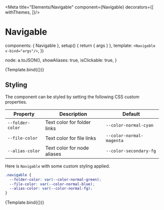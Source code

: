 


<Meta
  title="Elements/Navigable"
  component={Navigable}
  decorators={[
    withThemes,
  ]}/>

# Navigable

<Description of={Navigable}/>

<ArgsTable of={Navigable}/>

  components: { Navigable },
  setup() {
    return { args }
  },
  template: `
    <Navigable v-bind="args"/>
  `,
})

  node: a.toJSON(),
  showAliases: true,
  isClickable: true,
}

<Canvas>
  <Story
    name="Default"
    args={defaultArgs}>
    {Template.bind({})}
  </Story>
</Canvas>

## Styling

The component can be styled by setting the following CSS custom properties.

| Property         | Description                 | Default                  |
|------------------|-----------------------------|--------------------------|
| `--folder-color` | Text color for folder links | `--color-normal-cyan`    |
| `--file-color`   | Text color for file links   | `--color-normal-magenta` |
| `--alias-color`  | Text color for node aliases | `--color-secondary-fg`   |

Here is `Navigable` with some custom styling applied.

```css
.navigable {
  --folder-color: var(--color-normal-green);
  --file-color: var(--color-normal-blue);
  --alias-color: var(--color-normal-fg);
}
```

<Canvas>
  <Story
    name="Styled"
    args={{
      ...defaultArgs,
      style: {
        '--folder-color': 'var(--color-normal-green)',
        '--file-color': 'var(--color-normal-blue)',
        '--alias-color': 'var(--color-normal-fg)',
      },
    }}>
    {Template.bind({})}
  </Story>
</Canvas>
